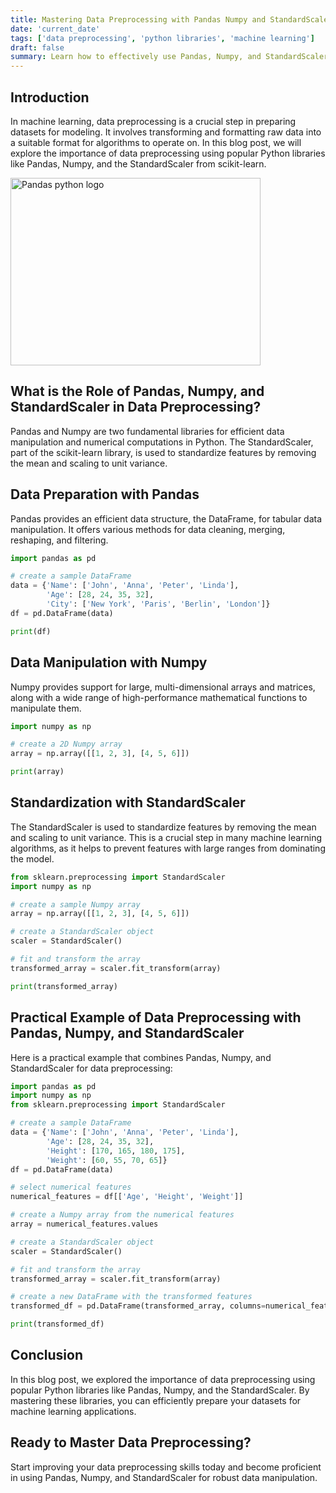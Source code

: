 ```yaml
---
title: Mastering Data Preprocessing with Pandas Numpy and StandardScaler
date: 'current_date'  
tags: ['data preprocessing', 'python libraries', 'machine learning']
draft: false
summary: Learn how to effectively use Pandas, Numpy, and StandardScaler for robust data preprocessing in machine learning applications.
---
```


## Introduction

In machine learning, data preprocessing is a crucial step in preparing datasets for modeling. It involves transforming and formatting raw data into a suitable format for algorithms to operate on. In this blog post, we will explore the importance of data preprocessing using popular Python libraries like Pandas, Numpy, and the StandardScaler from scikit-learn.

<img src="/static/images/image1.png" alt="Pandas python logo" width="400" height="300" />

<TOCInline toc={props.toc} exclude="Introduction" />

## What is the Role of Pandas, Numpy, and StandardScaler in Data Preprocessing?

Pandas and Numpy are two fundamental libraries for efficient data manipulation and numerical computations in Python. The StandardScaler, part of the scikit-learn library, is used to standardize features by removing the mean and scaling to unit variance.

## Data Preparation with Pandas

Pandas provides an efficient data structure, the DataFrame, for tabular data manipulation. It offers various methods for data cleaning, merging, reshaping, and filtering.

```python
import pandas as pd

# create a sample DataFrame
data = {'Name': ['John', 'Anna', 'Peter', 'Linda'],
        'Age': [28, 24, 35, 32],
        'City': ['New York', 'Paris', 'Berlin', 'London']}
df = pd.DataFrame(data)

print(df)
```

## Data Manipulation with Numpy

Numpy provides support for large, multi-dimensional arrays and matrices, along with a wide range of high-performance mathematical functions to manipulate them.

```python
import numpy as np

# create a 2D Numpy array
array = np.array([[1, 2, 3], [4, 5, 6]])

print(array)
```

## Standardization with StandardScaler

The StandardScaler is used to standardize features by removing the mean and scaling to unit variance. This is a crucial step in many machine learning algorithms, as it helps to prevent features with large ranges from dominating the model.

```python
from sklearn.preprocessing import StandardScaler
import numpy as np

# create a sample Numpy array
array = np.array([[1, 2, 3], [4, 5, 6]])

# create a StandardScaler object
scaler = StandardScaler()

# fit and transform the array
transformed_array = scaler.fit_transform(array)

print(transformed_array)
```

## Practical Example of Data Preprocessing with Pandas, Numpy, and StandardScaler

Here is a practical example that combines Pandas, Numpy, and StandardScaler for data preprocessing:

```python
import pandas as pd
import numpy as np
from sklearn.preprocessing import StandardScaler

# create a sample DataFrame
data = {'Name': ['John', 'Anna', 'Peter', 'Linda'],
        'Age': [28, 24, 35, 32],
        'Height': [170, 165, 180, 175],
        'Weight': [60, 55, 70, 65]}
df = pd.DataFrame(data)

# select numerical features
numerical_features = df[['Age', 'Height', 'Weight']]

# create a Numpy array from the numerical features
array = numerical_features.values

# create a StandardScaler object
scaler = StandardScaler()

# fit and transform the array
transformed_array = scaler.fit_transform(array)

# create a new DataFrame with the transformed features
transformed_df = pd.DataFrame(transformed_array, columns=numerical_features.columns)

print(transformed_df)
```

## Conclusion

In this blog post, we explored the importance of data preprocessing using popular Python libraries like Pandas, Numpy, and the StandardScaler. By mastering these libraries, you can efficiently prepare your datasets for machine learning applications.

## Ready to Master Data Preprocessing?

Start improving your data preprocessing skills today and become proficient in using Pandas, Numpy, and StandardScaler for robust data manipulation.